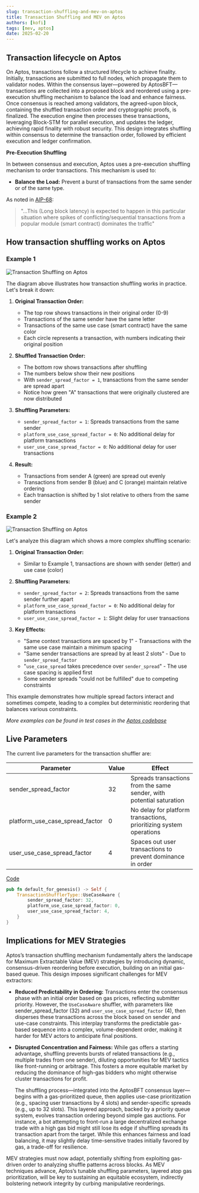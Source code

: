 ```yaml
---
slug: transaction-shuffling-and-mev-on-aptos
title: Transaction Shuffling and MEV on Aptos
authors: [kofi]
tags: [mev, aptos]
date: 2025-02-20
---
```


## Transaction lifecycle on Aptos

On Aptos, transactions follow a structured lifecycle to achieve finality. Initially, transactions are submitted to full nodes, which propagate them to validator nodes. Within the consensus layer—powered by AptosBFT—transactions are collected into a proposed block and reordered using a pre-execution shuffling mechanism to balance the load and enhance fairness. Once consensus is reached among validators, the agreed-upon block, containing the shuffled transaction order and cryptographic proofs, is finalized. The execution engine then processes these transactions, leveraging Block-STM for parallel execution, and updates the ledger, achieving rapid finality with robust security. This design integrates shuffling within consensus to determine the transaction order, followed by efficient execution and ledger confirmation.

**Pre-Execution Shuffling**

In between consensus and execution, Aptos uses a pre-execution shuffling mechanism to order transactions. This mechanism is used to:

- **Balance the Load:** Prevent a burst of transactions from the same sender or of the same type.

As noted in [AIP-68](https://github.com/aptos-foundation/AIPs/blob/main/aips/aip-68.md):

> "...This (Long block latency) is expected to happen in this particular situation where spikes of conflicting/sequential transactions from a popular module (smart contract) dominates the traffic"

## How transaction shuffling works on Aptos

### Example 1

![Transaction Shuffling on Aptos](./shuffling-1.drawio.svg)

The diagram above illustrates how transaction shuffling works in practice. Let's break it down:

1. **Original Transaction Order:**

   - The top row shows transactions in their original order (0-9)
   - Transactions of the same sender have the same letter
   - Transactions of the same use case (smart contract) have the same color
   - Each circle represents a transaction, with numbers indicating their original position

2. **Shuffled Transaction Order:**

   - The bottom row shows transactions after shuffling
   - The numbers below show their new positions
   - With `sender_spread_factor = 1`, transactions from the same sender are spread apart
   - Notice how green "A" transactions that were originally clustered are now distributed

3. **Shuffling Parameters:**

   - `sender_spread_factor = 1`: Spreads transactions from the same sender
   - `platform_use_case_spread_factor = 0`: No additional delay for platform transactions
   - `user_use_case_spread_factor = 0`: No additional delay for user transactions

4. **Result:**
   - Transactions from sender A (green) are spread out evenly
   - Transactions from sender B (blue) and C (orange) maintain relative ordering
   - Each transaction is shifted by 1 slot relative to others from the same sender

### Example 2

![Transaction Shuffling on Aptos](./shuffling-2.drawio.svg)

Let's analyze this diagram which shows a more complex shuffling scenario:

1. **Original Transaction Order:**

   - Similar to Example 1, transactions are shown with sender (letter) and use case (color)

2. **Shuffling Parameters:**

   - `sender_spread_factor = 2`: Spreads transactions from the same sender further apart
   - `platform_use_case_spread_factor = 0`: No additional delay for platform transactions
   - `user_use_case_spread_factor = 1`: Slight delay for user transactions

3. **Key Effects:**

   - "Same context transactions are spaced by 1" - Transactions with the same use case maintain a minimum spacing
   - "Same sender transactions are spread by at least 2 slots" - Due to `sender_spread_factor`
   - "`use_case_spread` takes precedence over `sender_spread`" - The use case spacing is applied first
   - Some sender spreads "could not be fulfilled" due to competing constraints

This example demonstrates how multiple spread factors interact and sometimes compete, leading to a complex but deterministic reordering that balances various constraints.

_More examples can be found in test cases in the [Aptos codebase](https://github.com/aptos-labs/aptos-core/blob/51e3afbaf4645c7a8dd03b94e47555c0dbed0366/consensus/src/transaction_shuffler/use_case_aware/tests/manual.rs)_

## Live Parameters

The current live parameters for the transaction shuffler are:

| Parameter                       | Value | Effect                                                               |
| ------------------------------- | ----- | -------------------------------------------------------------------- |
| sender_spread_factor            | 32    | Spreads transactions from the same sender, with potential saturation |
| platform_use_case_spread_factor | 0     | No delay for platform transactions, prioritizing system operations   |
| user_use_case_spread_factor     | 4     | Spaces out user transactions to prevent dominance in order           |

[Code](https://github.com/aptos-labs/aptos-core/blob/51e3afbaf4645c7a8dd03b94e47555c0dbed0366/types/src/on_chain_config/execution_config.rs#L159-L160)

```rust
pub fn default_for_genesis() -> Self {
    TransactionShufflerType::UseCaseAware {
        sender_spread_factor: 32,
        platform_use_case_spread_factor: 0,
        user_use_case_spread_factor: 4,
    }
}
```

## Implications for MEV Strategies

Aptos’s transaction shuffling mechanism fundamentally alters the landscape for Maximum Extractable Value (MEV) strategies by introducing dynamic, consensus-driven reordering before execution, building on an initial gas-based queue. This design imposes significant challenges for MEV extractors:

- **Reduced Predictability in Ordering:** Transactions enter the consensus phase with an initial order based on gas prices, reflecting submitter priority. However, the `UseCaseAware` shuffler, with parameters like sender_spread_factor (32) and `user_use_case_spread_factor` (4), then disperses these transactions across the block based on sender and use-case constraints. This interplay transforms the predictable gas-based sequence into a complex, volume-dependent order, making it harder for MEV actors to anticipate final positions.
- **Disrupted Concentration and Fairness:** While gas offers a starting advantage, shuffling prevents bursts of related transactions (e.g., multiple trades from one sender), diluting opportunities for MEV tactics like front-running or arbitrage. This fosters a more equitable market by reducing the dominance of high-gas bidders who might otherwise cluster transactions for profit.

  The shuffling process—integrated into the AptosBFT consensus layer—begins with a gas-prioritized queue, then applies use-case prioritization (e.g., spacing user transactions by 4 slots) and sender-specific spreads (e.g., up to 32 slots). This layered approach, backed by a priority queue system, evolves transaction ordering beyond simple gas auctions. For instance, a bot attempting to front-run a large decentralized exchange trade with a high gas bid might still lose its edge if shuffling spreads its transaction apart from the target. While this enhances fairness and load balancing, it may slightly delay time-sensitive trades initially favored by gas, a trade-off for resilience.

MEV strategies must now adapt, potentially shifting from exploiting gas-driven order to analyzing shuffle patterns across blocks. As MEV techniques advance, Aptos’s tunable shuffling parameters, layered atop gas prioritization, will be key to sustaining an equitable ecosystem, indirectly bolstering network integrity by curbing manipulative reorderings.
